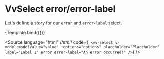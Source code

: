
<Meta title="Components/Select/Props/error" />

# VvSelect error/error-label

Let's define a story for our `error` and `error-label` select.

<Canvas>
	<Story
		name="error"
		args={{
			label: 'Lorem Ipsum',
			placeholder: 'Placeholder',
			options: ['Option 1', 'Option 2', 'Option 3'],
			error: true,
			errors: 'An error occurred!'
		}}>
		{Template.bind({})}
	</Story>
</Canvas>

<Source
	language="html"
	/*html*/
	code={`
<vv-select
	v-model:modelValue="value"
	:options="options"
	placeholder="Placeholder"
	label="Label 1"
	error
	error-label="An error occurred!"
/>`}
/>

